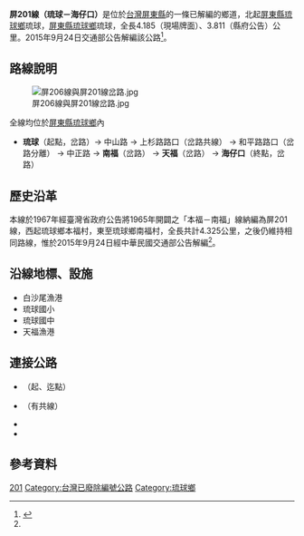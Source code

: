 {{Infobox TwRoad|
|Type = th
|County = pt
|Num = 201
|Length=4.185
|Start=[[屏東縣|屏東縣]][[琉球鄉|琉球鄉]]琉球
|End=屏東縣琉球鄉海子口
|established = 1966年
|decommissioned = 2015年9月24日
}}
'''屏201線（琉球－海仔口）'''是位於[[台灣|台灣]][[屏東縣|屏東縣]]的一條已解編的鄉道，北起[[屏東縣|屏東縣]][[琉球鄉|琉球鄉]]琉球，[[屏東縣|屏東縣]][[琉球鄉|琉球鄉]]琉球，全長4.185（現場牌面）、3.811（縣府公告）公里{{r|thb}}。2015年9月24日交通部公告解編該公路<ref name="motc2015">{{cite web|url=http://odmdoc.motc.gov.tw/IFDEWebBBS_MOTC/ExternalBBS.aspx?ThirdDocId=104RD06046|publisher=[[中華民國交通部|中華民國交通部]]|accessdate=2017-03-08|date=2015-09-24|title=公告修正屏東縣鄉道公路路線表（含路線表及修正對照表）|deadurl=yes|archiveurl=https://web.archive.org/web/20160806154226/http://odmdoc.motc.gov.tw/IFDEWebBBS_MOTC/ExternalBBS.aspx?ThirdDocId=104RD06046|archivedate=2016-08-06}}</ref>。

== 路線說明 ==
[[File:屏206線與屏201線岔路.jpg|thumb]]
;全線均位於[[屏東縣|屏東縣]][[琉球鄉|琉球鄉]]內
*'''琉球'''（起點，{{jct|country=TWN|TRPT|202}}岔路）→ 中山路 → 上杉路路口（{{jct|country=TWN|TRPT|204}}岔路共線） → 和平路路口（{{jct|country=TWN|TRPT|204}}岔路分離） → 中正路 → '''南福'''（{{jct|country=TWN|TRPT|205}}岔路） → '''天福'''（{{jct|country=TWN|TRPT|206}}岔路） → '''海仔口'''（終點，{{jct|country=TWN|TRPT|202}}岔路）

== 歷史沿革 ==
本線於1967年經臺灣省政府公告將1965年開闢之「本福－南福」線納編為屏201線，西起琉球鄉本福村，東至琉球鄉南福村，全長共計4.325公里{{r|twinfo19670722}}，之後仍維持相同路線，惟於2015年9月24日經中華民國交通部公告解編<ref name="motc2015"/>。

== 沿線地標、設施 ==
*白沙尾漁港
*琉球國小
*琉球國中
*天福漁港

== 連接公路 ==
*{{jct|country=TWN|TRPT|202}}（起、迄點）
*{{jct|country=TWN|TRPT|204}}（有共線）
*{{jct|country=TWN|TRPT|205}}
*{{jct|country=TWN|TRPT|206}}

== 參考資料 ==
{{reflist|refs=
<ref name="thb">{{cite web |url=https://spreadsheets.google.com/spreadsheet/pub?key=0Avc0r7dng8JrdFF0YmRlSEl1dWhxVmJtR2hwZDFmcFE&gid=10 |title=屏東縣鄉道公路路線表 |accessdate=2011-04-23 |date=2010-07-19 |publisher=公路總局 |archive-date=2014-12-11 |archive-url=https://web.archive.org/web/20141211002112/https://spreadsheets.google.com/spreadsheet/pub?key=0Avc0r7dng8JrdFF0YmRlSEl1dWhxVmJtR2hwZDFmcFE&gid=10 |dead-url=no }}</ref>
<ref name="twinfo19670722">{{cite web|url=https://twinfo.ncl.edu.tw/tiqry/hypage.cgi?HYPAGE=search/merge_pdf.hpg&dtd_id=12&type=g&sysid=E0919092&jid=79002356&vol=56072200&page=%E9%A0%817-11|title=公告「臺灣省省、縣、鄉道及專用公路變更暨新闢路線里程表」|publisher=臺灣省政府|website=政府公報資訊網|date=1967-07-22|accessdate=|format=|series=臺灣省政府公報56年秋字第19期|archive-date=2021-06-13|archive-url=https://web.archive.org/web/20210613041031/https://twinfo.ncl.edu.tw/tiqry/hypage.cgi?HYPAGE=search%2Fmerge_pdf.hpg&dtd_id=12&type=g&sysid=E0919092&jid=79002356&vol=56072200&page=%E9%A0%817-11|dead-url=no}}</ref>
}}

{{屏東縣鄉道}}
{{屏東縣琉球鄉}}

[[Category:屏東縣鄉道|201]]
[[Category:台灣已廢除編號公路|Category:台灣已廢除編號公路]]
[[Category:琉球鄉|Category:琉球鄉]]